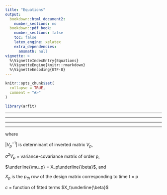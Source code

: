 ```yaml
---
title: "Equations"
output:
  bookdown::html_document2:
    number_sections: no
  bookdown::pdf_book:
    number_sections: false
    toc: false
    latex_engine: xelatex
    extra_dependencies: 
      amsmath: null
vignette: >
  %\VignetteIndexEntry{Equations}
  %\VignetteEngine{knitr::rmarkdown}
  %\VignetteEncoding{UTF-8}
---
```


```r
knitr::opts_chunk$set(
  collapse = TRUE,
  comment = "#>"
)
```

```r
library(arfit)
```


\begin{align}
\tag{1}
  Y_t = \beta_0 + \beta_1 t + \epsilon_t  
\end{align}

---

\begin{align}
\tag{2}
\mathrm{L}\left( \underline{\theta}; \underline{y} \right )= \prod^n_{t=2} p\left(Y_t = y_t | Y_{t-1}=y_{t-1}\right)  p\left(Y_1=y_1 \right) 
\end{equation}

---

\begin{align}
\tag{3}
logL\left( \underline{\theta}; \underline{y} \right ) = & -\frac{n}{2}log2\pi - nlog\sigma + \frac{1}{2}log(1-\phi^2) \notag \\
& -\frac{1}{2\sigma^2}\left( (1-\phi^2)(y_1-\beta_0-\beta_1)^2 + \sum^n_{t=2}(y_t - \phi y_{t-1}-\beta_0(1-\phi^2) -t\beta_1 + \phi(t-1)\beta_1)^2 \right)  
\end{align}

---

\begin{equation}
\hat\sigma^2 = \frac{1}{n}\left( (1-\phi^2)(y_1-\beta_0-\beta_1)^2 + \sum^n_{t=2}(y_t - \phi y_{t-1}-\beta_0(1-\phi^2) - t\beta_1 + \phi(t-1)\beta_1)^2 \right) 
\end{equation}

---

\begin{align}
logL\left( \underline{\beta}, \phi; \underline{y} \right ) &= const. + \frac{1}{2}log(1-\phi^2) \notag \\
&-\frac{n}{2}log\left( (1-\phi^2)(y_1-\beta_0-\beta_1)^2 + \sum^n_{t=2}(y_t - \phi y_{t-1}-\beta_0(1-\phi^2)-t\beta_1 + \phi(t-1)\beta_1)^2 \right) \\ 

&= const. + \frac{1}{2}log(1-\phi^2) \notag \\
&-\frac{n}{2}log\left( (1-\phi^2)(y_1-X_1\underline{\beta})^2 + \sum^n_{t=2}(y_t - \phi y_{t-1}-X_t\underline{\beta} + \phi X_{t-1}\underline{\beta})^2 \right) 
\end{align}

---

\begin{align}
logL\left( \underline{\beta}, \underline{\phi},\sigma; \underline{y} \right ) &= -\frac{n}{2}log(2\pi) -\frac{n}{2}log(\sigma^2) +\frac{1}{2}log \left|V_p^{-1} \right|
\\
&-\frac{1 }{2 \sigma^2} (\underline{y_p}-\underline{\mu_p})^T V_p^{-1}(\underline{y_p}-\underline{\mu_p}) \\

&- \frac{1}{2\sigma^2}\sum^n_{t=p+1} (y_t - c - \phi_1y_{t-1} - ... - \phi_p y_{t-p})^2 

\end{align}


where

$\left|V_p^{-1} \right|$ is determinant of inverted matrix $V_p$,

$\sigma^2V_p$ = variance-covariance matrix of order p,

$\underline{\mu_p} = X_p\underline{\beta}$, and

$X_p$ is the $p_{th}$ row of the design matrix corresponding to time t = p

$c$ = function of fitted terms $X_t\underline{\beta}$






